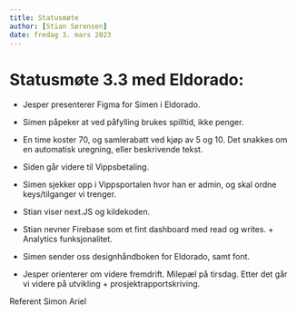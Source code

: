 ```yaml
---
title: Statusmøte
author: [Stian Sørensen]
date: fredag 3. mars 2023
---
```


# Statusmøte 3.3 med Eldorado:

- Jesper presenterer Figma for Simen i Eldorado.

- Simen påpeker at ved påfylling brukes spilltid, ikke penger. 
- En time koster 70, og samlerabatt ved kjøp av 5 og 10. Det snakkes om en automatisk uregning, eller beskrivende tekst.
- Siden går videre til Vippsbetaling.

- Simen sjekker opp i Vippsportalen hvor han er admin, og skal ordne keys/tilganger vi trenger.

- Stian viser next.JS og kildekoden.

- Stian nevner Firebase som et fint dashboard med read og writes. + Analytics funksjonalitet.

- Simen sender oss designhåndboken for Eldorado, samt font.

- Jesper orienterer om videre fremdrift. Milepæl på tirsdag. Etter det går vi videre på utvikling + prosjektrapportskriving.



Referent Simon Ariel